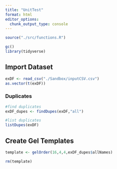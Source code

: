 ```yaml
---
title: "UnitTest"
format: html
editor_options: 
  chunk_output_type: console
---
```


```r
source("./src/functions.R")

gc()
library(tidyverse)
```

## Import Dataset

```r
exDF <- read_csv("./Sandbox/inputCSV.csv")
as.vector(t(exDF))
```

### Duplicates

```r
#find duplicates
exDF_dupes <- findDupes(exDF,"all")

#list duplicates
listDupes(exDF)
```

## Create Gel Templates

```r
template <- gelOrder(16,4,4,exDF_dupes$allNames)
```

```r
rm(template)
```

